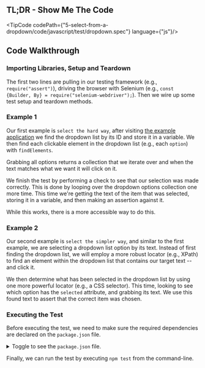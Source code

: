 
## TL;DR - Show Me The Code

<TipCode codePath={"5-select-from-a-dropdown/code/javascript/test/dropdown.spec"} language={"js"}/>

## Code Walkthrough

### Importing Libraries, Setup and Teardown

The first two lines are pulling in our testing framework (e.g., `require("assert")`), driving the
browser with Selenium (e.g., `const {Builder, By} = require("selenium-webdriver");`). Then we wire up
some test setup and teardown methods.


### Example 1

Our first example is `select the hard way`, after visiting [the example application](https://the-internet.herokuapp.com/dropdown) we find the dropdown list
by its ID and store it in a variable. We then find each clickable element in the dropdown list
(e.g., each `option`) with `findElements`.

Grabbing all options returns a collection that we iterate over and when the text matches what we want it
will click on it.

We finish the test by performing a check to see that our selection was made correctly. This is done by looping
over the dropdown options collection one more time. This time we're getting the text of the item that was
selected, storing it in a variable, and then making an assertion against it.

While this works, there is a more accessible way to do this.

### Example 2

Our second example is `select the simpler way`, and similar to the first example, we are selecting a dropdown
list option by its text. Instead of first finding the dropdown list, we will employ a more robust locator
(e.g., XPath) to find an element within the dropdown list that contains our target text -- and click it.

We then determine what has been selected in the dropdown list by using one more powerful locator (e.g., a
CSS selector). This time, looking to see which option has the `selected` attribute, and grabbing its text. We
use this found text to assert that the correct item was chosen.

### Executing the Test

Before executing the test, we need to make sure the required dependencies are declared on the `package.json` file.

<details>
    <summary>Toggle to see the <code>package.json</code> file.</summary>
    <div>
        <TipCode codePath={"5-select-from-a-dropdown/code/javascript/package.json"} language={"json"}/>
    </div>
</details>

Finally, we can run the test by executing `npm test` from the command-line.